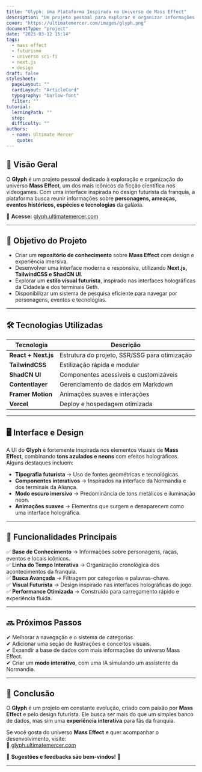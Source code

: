 ```yaml
---
title: "Glyph: Uma Plataforma Inspirada no Universo de Mass Effect"
description: "Um projeto pessoal para explorar e organizar informações sobre o universo de Mass Effect, com um design futurista inspirado na estética do jogo."
cover: "https://ultimatemercer.com/images/glyph.png"
documentType: "project"
date: "2025-03-12 15:14"
tags:
  - mass effect
  - futurismo
  - universo sci-fi
  - next.js
  - design
draft: false
stylesheet:
  pageLayout: ""
  cardLayout: "ArticleCard"
  typography: "barlow-font"
  filter: ""
tutorial:
  lerningPath: ""
  step:
  difficulty: ""
authors:
  - name: Ultimate Mercer
    quote:
---
```


## 🚀 **Visão Geral**

O **Glyph** é um projeto pessoal dedicado à exploração e organização do universo **Mass Effect**, um dos mais icônicos da ficção científica nos videogames. Com uma interface inspirada no design futurista da franquia, a plataforma busca reunir informações sobre **personagens, ameaças, eventos históricos, espécies e tecnologias** da galáxia.

🔗 **Acesse:** [glyph.ultimatemercer.com](https://glyph.ultimatemercer.com/)

---

## 🎯 **Objetivo do Projeto**

- Criar um **repositório de conhecimento** sobre **Mass Effect** com design e experiência imersiva.
- Desenvolver uma interface moderna e responsiva, utilizando **Next.js, TailwindCSS e ShadCN UI**.
- Explorar um **estilo visual futurista**, inspirado nas interfaces holográficas da Cidadela e dos terminais Geth.
- Disponibilizar um sistema de pesquisa eficiente para navegar por personagens, eventos e tecnologias.

---

## 🛠️ **Tecnologias Utilizadas**

| Tecnologia          | Descrição                                     |
| ------------------- | --------------------------------------------- |
| **React + Next.js** | Estrutura do projeto, SSR/SSG para otimização |
| **TailwindCSS**     | Estilização rápida e modular                  |
| **ShadCN UI**       | Componentes acessíveis e customizáveis        |
| **Contentlayer**    | Gerenciamento de dados em Markdown            |
| **Framer Motion**   | Animações suaves e interações                 |
| **Vercel**          | Deploy e hospedagem otimizada                 |

---

## 🖥️ **Interface e Design**

A UI do **Glyph** é fortemente inspirada nos elementos visuais de **Mass Effect**, combinando **tons azulados e neons** com efeitos holográficos. Alguns destaques incluem:

- **Tipografia futurista** → Uso de fontes geométricas e tecnológicas.
- **Componentes interativos** → Inspirados na interface da Normandia e dos terminais da Aliança.
- **Modo escuro imersivo** → Predominância de tons metálicos e iluminação neon.
- **Animações suaves** → Elementos que surgem e desaparecem como uma interface holográfica.

---

## 📌 **Funcionalidades Principais**

✅ **Base de Conhecimento** → Informações sobre personagens, raças, eventos e locais icônicos.  
✅ **Linha do Tempo Interativa** → Organização cronológica dos acontecimentos da franquia.  
✅ **Busca Avançada** → Filtragem por categorias e palavras-chave.  
✅ **Visual Futurista** → Design inspirado nas interfaces holográficas do jogo.  
✅ **Performance Otimizada** → Construído para carregamento rápido e experiência fluida.

---

## 🔜 **Próximos Passos**

✔ Melhorar a navegação e o sistema de categorias.  
✔ Adicionar uma seção de ilustrações e conceitos visuais.  
✔ Expandir a base de dados com mais informações do universo Mass Effect.  
✔ Criar um **modo interativo**, com uma IA simulando um assistente da Normandia.

---

## 🌌 **Conclusão**

O **Glyph** é um projeto em constante evolução, criado com paixão por **Mass Effect** e pelo design futurista. Ele busca ser mais do que um simples banco de dados, mas sim uma **experiência interativa** para fãs da franquia.

Se você gosta do universo **Mass Effect** e quer acompanhar o desenvolvimento, visite:  
🔗 [glyph.ultimatemercer.com](https://glyph.ultimatemercer.com/)

👾 **Sugestões e feedbacks são bem-vindos!** 🚀

---
